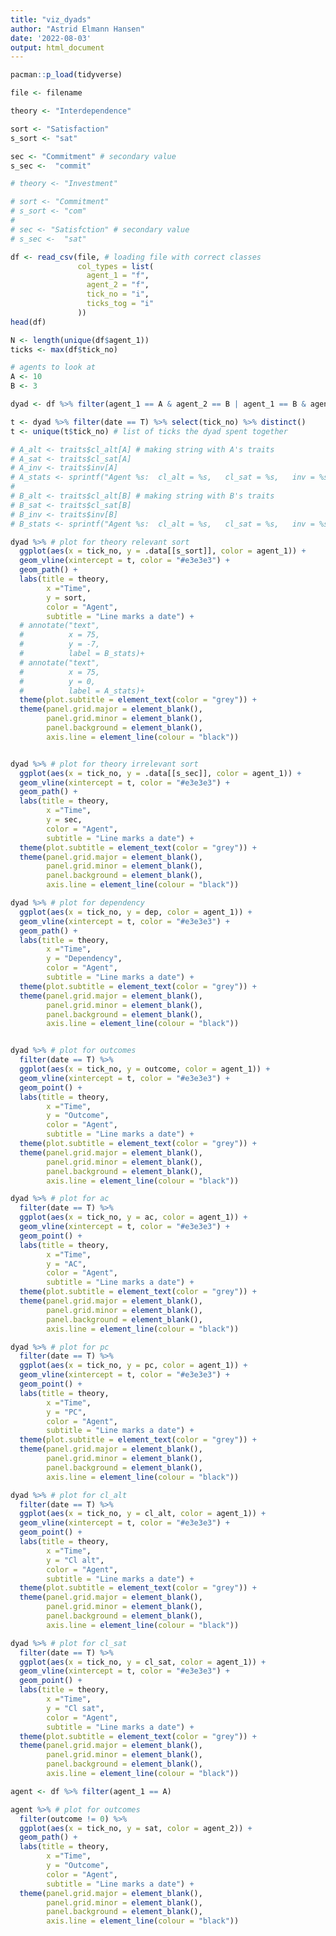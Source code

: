 ```yaml
---
title: "viz_dyads"
author: "Astrid Elmann Hansen"
date: '2022-08-03'
output: html_document
---
```


```r
pacman::p_load(tidyverse)
```

```r
file <- filename
```


```r
theory <- "Interdependence"

sort <- "Satisfaction"
s_sort <- "sat"

sec <- "Commitment" # secondary value
s_sec <-  "commit"
```

```r
# theory <- "Investment"

# sort <- "Commitment"
# s_sort <- "com"
# 
# sec <- "Satisfction" # secondary value
# s_sec <-  "sat"
```

```r
df <- read_csv(file, # loading file with correct classes
               col_types = list(
                 agent_1 = "f",
                 agent_2 = "f",
                 tick_no = "i",
                 ticks_tog = "i"
               ))
head(df)

N <- length(unique(df$agent_1))
ticks <- max(df$tick_no)
```

```r
# agents to look at
A <- 10
B <- 3
```

```r
dyad <- df %>% filter(agent_1 == A & agent_2 == B | agent_1 == B & agent_2 == A) # find info for relevant dyad

t <- dyad %>% filter(date == T) %>% select(tick_no) %>% distinct() 
t <- unique(t$tick_no) # list of ticks the dyad spent together
```


```r
# A_alt <- traits$cl_alt[A] # making string with A's traits
# A_sat <- traits$cl_sat[A]
# A_inv <- traits$inv[A]
# A_stats <- sprintf("Agent %s:  cl_alt = %s,   cl_sat = %s,   inv = %s", A, A_alt, A_sat, A_inv)
# 
# B_alt <- traits$cl_alt[B] # making string with B's traits
# B_sat <- traits$cl_sat[B]
# B_inv <- traits$inv[B]
# B_stats <- sprintf("Agent %s:  cl_alt = %s,   cl_sat = %s,   inv = %s", B, B_alt, B_sat, B_inv)
```


```r
dyad %>% # plot for theory relevant sort
  ggplot(aes(x = tick_no, y = .data[[s_sort]], color = agent_1)) +
  geom_vline(xintercept = t, color = "#e3e3e3") +  
  geom_path() +
  labs(title = theory,
        x ="Time", 
        y = sort,
        color = "Agent",
        subtitle = "Line marks a date") +
  # annotate("text",
  #          x = 75, 
  #          y = -7,
  #          label = B_stats)+
  # annotate("text",
  #          x = 75, 
  #          y = 0,
  #          label = A_stats)+
  theme(plot.subtitle = element_text(color = "grey")) +
  theme(panel.grid.major = element_blank(), 
        panel.grid.minor = element_blank(),
        panel.background = element_blank(), 
        axis.line = element_line(colour = "black"))


dyad %>% # plot for theory irrelevant sort
  ggplot(aes(x = tick_no, y = .data[[s_sec]], color = agent_1)) +
  geom_vline(xintercept = t, color = "#e3e3e3") +  
  geom_path() +
  labs(title = theory,
        x ="Time", 
        y = sec,
        color = "Agent",
        subtitle = "Line marks a date") +
  theme(plot.subtitle = element_text(color = "grey")) +
  theme(panel.grid.major = element_blank(), 
        panel.grid.minor = element_blank(),
        panel.background = element_blank(), 
        axis.line = element_line(colour = "black"))

dyad %>% # plot for dependency
  ggplot(aes(x = tick_no, y = dep, color = agent_1)) +
  geom_vline(xintercept = t, color = "#e3e3e3") +  
  geom_path() +
  labs(title = theory,
        x ="Time", 
        y = "Dependency",
        color = "Agent",
        subtitle = "Line marks a date") +
  theme(plot.subtitle = element_text(color = "grey")) +
  theme(panel.grid.major = element_blank(), 
        panel.grid.minor = element_blank(),
        panel.background = element_blank(), 
        axis.line = element_line(colour = "black"))


dyad %>% # plot for outcomes
  filter(date == T) %>% 
  ggplot(aes(x = tick_no, y = outcome, color = agent_1)) +
  geom_vline(xintercept = t, color = "#e3e3e3") +  
  geom_point() +
  labs(title = theory,
        x ="Time", 
        y = "Outcome",
        color = "Agent",
        subtitle = "Line marks a date") +
  theme(plot.subtitle = element_text(color = "grey")) +
  theme(panel.grid.major = element_blank(), 
        panel.grid.minor = element_blank(),
        panel.background = element_blank(), 
        axis.line = element_line(colour = "black"))

dyad %>% # plot for ac
  filter(date == T) %>% 
  ggplot(aes(x = tick_no, y = ac, color = agent_1)) +
  geom_vline(xintercept = t, color = "#e3e3e3") +  
  geom_point() +
  labs(title = theory,
        x ="Time", 
        y = "AC",
        color = "Agent",
        subtitle = "Line marks a date") +
  theme(plot.subtitle = element_text(color = "grey")) +
  theme(panel.grid.major = element_blank(), 
        panel.grid.minor = element_blank(),
        panel.background = element_blank(), 
        axis.line = element_line(colour = "black"))

dyad %>% # plot for pc
  filter(date == T) %>% 
  ggplot(aes(x = tick_no, y = pc, color = agent_1)) +
  geom_vline(xintercept = t, color = "#e3e3e3") +  
  geom_point() +
  labs(title = theory,
        x ="Time", 
        y = "PC",
        color = "Agent",
        subtitle = "Line marks a date") +
  theme(plot.subtitle = element_text(color = "grey")) +
  theme(panel.grid.major = element_blank(), 
        panel.grid.minor = element_blank(),
        panel.background = element_blank(), 
        axis.line = element_line(colour = "black"))

dyad %>% # plot for cl_alt
  filter(date == T) %>%
  ggplot(aes(x = tick_no, y = cl_alt, color = agent_1)) +
  geom_vline(xintercept = t, color = "#e3e3e3") +  
  geom_point() +
  labs(title = theory,
        x ="Time", 
        y = "Cl alt",
        color = "Agent",
        subtitle = "Line marks a date") +
  theme(plot.subtitle = element_text(color = "grey")) +
  theme(panel.grid.major = element_blank(), 
        panel.grid.minor = element_blank(),
        panel.background = element_blank(), 
        axis.line = element_line(colour = "black"))

dyad %>% # plot for cl_sat
  filter(date == T) %>% 
  ggplot(aes(x = tick_no, y = cl_sat, color = agent_1)) +
  geom_vline(xintercept = t, color = "#e3e3e3") +  
  geom_point() +
  labs(title = theory,
        x ="Time", 
        y = "Cl sat",
        color = "Agent",
        subtitle = "Line marks a date") +
  theme(plot.subtitle = element_text(color = "grey")) +
  theme(panel.grid.major = element_blank(), 
        panel.grid.minor = element_blank(),
        panel.background = element_blank(), 
        axis.line = element_line(colour = "black"))
```

```r
agent <- df %>% filter(agent_1 == A)

agent %>% # plot for outcomes
  filter(outcome != 0) %>% 
  ggplot(aes(x = tick_no, y = sat, color = agent_2)) +
  geom_path() +
  labs(title = theory,
        x ="Time", 
        y = "Outcome",
        color = "Agent",
        subtitle = "Line marks a date") +
  theme(panel.grid.major = element_blank(), 
        panel.grid.minor = element_blank(),
        panel.background = element_blank(), 
        axis.line = element_line(colour = "black"))
```

